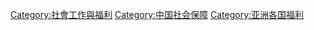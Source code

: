 [[Category:社會工作與福利|Category:社會工作與福利]]
[[Category:中国社会保障|Category:中国社会保障]]
[[Category:亚洲各国福利|Category:亚洲各国福利]]